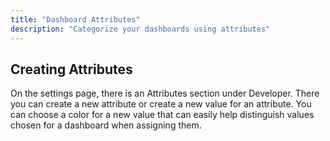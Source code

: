 ```yaml
---
title: "Dashboard Attributes"
description: "Categorize your dashboards using attributes"
---
```


## Creating Attributes

On the settings page, there is an Attributes section under Developer. There you can create a new attribute or create a new value for an attribute. You can choose a color for a new value that can easily help distinguish values chosen for a dashboard when assigning them. 